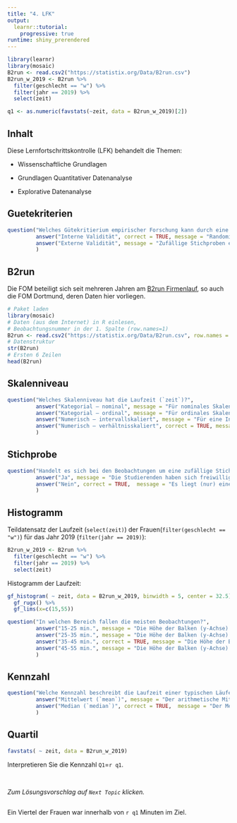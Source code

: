 ```yaml
---
title: "4. LFK"
output: 
  learnr::tutorial:
    progressive: true
runtime: shiny_prerendered
---
```



```r
library(learnr)
library(mosaic)
B2run <- read.csv2("https://statistix.org/Data/B2run.csv")
B2run_w_2019 <- B2run %>%
  filter(geschlecht == "w") %>%
  filter(jahr == 2019) %>%
  select(zeit)

q1 <- as.numeric(favstats(~zeit, data = B2run_w_2019)[2])
```

## Inhalt

Diese Lernfortschrittskontrolle (LFK) behandelt die Themen:

- Wissenschaftliche Grundlagen

- Grundlagen Quantitativer Datenanalyse

- Explorative Datenanalyse


## Guetekriterien

```r
question("Welches Gütekritierium empirischer Forschung kann durch eine zufällige Zuordnung im Experiment positiv beeinflusst werden?",
         answer("Interne Validität", correct = TRUE, message = "Randomisierte Experimente ermöglichen Kausalaussagen."),
         answer("Externe Validität", message = "Zufällige Stichproben erlauben eine Generalisierung auf die Population aus der sie gezogen wurden.")
         )
```


## B2run

Die FOM beteiligt sich seit mehreren Jahren am [B2run Firmenlauf](https://www.b2run.de/run/de/de/infos/was-ist-b2run/index.html), so auch die FOM Dortmund, deren Daten hier vorliegen.

```r
# Paket laden
library(mosaic)
# Daten (aus dem Internet) in R einlesen, 
# Beobachtungsnummer in der 1. Spalte (row.names=1)
B2run <- read.csv2("https://statistix.org/Data/B2run.csv", row.names = 1)
# Datenstruktur
str(B2run)
# Ersten 6 Zeilen
head(B2run)
```


## Skalenniveau

```r
question("Welches Skalenniveau hat die Laufzeit (`zeit`)?",
         answer("Kategorial – nominal", message = "Für nominales Skalenniveau könnten die Werte nur unterschieden werden."),
         answer("Kategorial – ordinal", message = "Für ordinales Skalenniveau könnten die Werte nur unterschieden und in eine Reihenfolge gebracht werden."),
         answer("Numerisch – intervallskaliert", message = "Für eine Intervallskalierung müssen die Werte in eine Reihenfolge gebracht werden können und die Abstände sind vergleichbar. Der Nullpunkt ist aber willkürlich."),
         answer("Numerisch – verhältnisskaliert", correct = TRUE, message = "Für eine Verhältnisskalierung müssen die Werte in eine Reihenfolge gebracht werden können und die Abstände vergleichbar. Auch ist ein absoluter Nullpunkt (inhaltlich) gegeben und die Quotienten sind (inhaltlich) interpretierbar.")         
         )
```

## Stichprobe

```r
question("Handelt es sich bei den Beobachtungen um eine zufällige Stichprobe aller FOM Studierenden in Dortmund?",
         answer("Ja", message = "Die Studierenden haben sich freiwillig und selbst gemeldet."),
         answer("Nein", correct = TRUE,  message = "Es liegt (nur) eine Gelegenheitsstichprobe vor.")
         )
```


## Histogramm

Teildatensatz der Laufzeit (`select(zeit)`) der Frauen(`filter(geschlecht == "w")`) für das Jahr 2019 (`filter(jahr == 2019)`):

```r
B2run_w_2019 <- B2run %>%
  filter(geschlecht == "w") %>%
  filter(jahr == 2019) %>%
  select(zeit)
```

Histogramm der Laufzeit:

```r
gf_histogram( ~ zeit, data = B2run_w_2019, binwidth = 5, center = 32.5) %>%
  gf_rugx() %>%
  gf_lims(x=c(15,55))
```

```r
question("In welchen Bereich fallen die meisten Beobachtungen?",
         answer("15-25 min.", message = "Die Höhe der Balken (y-Achse) gibt die (gruppierte) Häufigkeit der Laufzeit (x-Achse) an."),
         answer("25-35 min.", message = "Die Höhe der Balken (y-Achse) gibt die (gruppierte) Häufigkeit der Laufzeit (x-Achse) an."),
         answer("35-45 min.", correct = TRUE, message = "Die Höhe der Balken (y-Achse) gibt die (gruppierte) Häufigkeit der Laufzeit (x-Achse) an."),
         answer("45-55 min.", message = "Die Höhe der Balken (y-Achse) gibt die (gruppierte) Häufigkeit der Laufzeit (x-Achse) an.")
         )
```


## Kennzahl

```r
question("Welche Kennzahl beschreibt die Laufzeit einer typischen Läuferin besser?",
         answer("Mittelwert (`mean`)", message = "Der arithmetische Mittelwert ist die Summe aller Beobachtungswerte geteilt durch die Anzahl der Beobachtungen. Hier: Wenn alle Frauen gleich schnell gewesen wären, mit welcher individuellen Laufzeit würde mensch dann auf die gleiche Gesamtlaufzeit kommen."),
         answer("Median (`median`)", correct = TRUE,  message = "Der Median ist der Wert, der bei sortierten Beobachtungswerten diese in zwei gleich große Teile teilt.")
         )
```


## Quartil

```r
favstats( ~ zeit, data = B2run_w_2019)
```


Interpretieren Sie die Kennzahl `Q1`=`r q1`.

<br>

*Zum Lösungsvorschlag auf `Next Topic` klicken.*

##

Ein Viertel der Frauen war innerhalb von `r q1` Minuten im Ziel. 